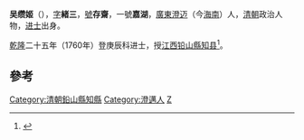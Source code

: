 '''吴缵姬'''（{{bd|1729年||1779年|catIdx=W吳}}），[[表字|字]]'''緒三'''，[[號|號]]'''存齋'''，一號'''嘉湖'''，[[廣東|廣東]][[澄迈|澄迈]]（今[[海南|海南]]）人，[[清朝|清朝]]政治人物，[[进士|进士]]出身。

[[乾隆|乾隆]]二十五年（1760年）登庚辰科进士，授[[江西|江西]][[铅山縣|铅山縣]][[知县|知县]]<ref>{{cite news|title=海南历代进士名表|url=http://www.hnszw.org.cn/data/news/2009/06/44121/|accessdate=2013-08-05|newspaper=海南史志网|archive-url=https://web.archive.org/web/20131203012302/http://www.hnszw.org.cn/data/news/2009/06/44121/|archive-date=2013-12-03|dead-url=yes}}</ref>。

==參考==
{{reflist}}

{{清朝人物小作品}}
{{乾隆二十五年庚辰科殿試金榜}}
{{DEFAULTSORT:Wu吳}}

[[Category:清朝鉛山縣知縣|Category:清朝鉛山縣知縣]]
[[Category:澄邁人|Category:澄邁人]]
[[Category:吳姓|Z]]